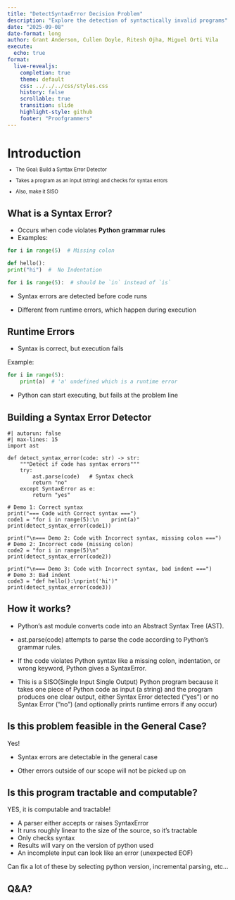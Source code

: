 ```yaml
---
title: "DetectSyntaxError Decision Problem"
description: "Explore the detection of syntactically invalid programs"
date: "2025-09-08"
date-format: long
author: Grant Anderson, Cullen Doyle, Ritesh Ojha, Miguel Orti Vila
execute:
  echo: true
format:
  live-revealjs:
    completion: true
    theme: default
    css: ../../../css/styles.css
    history: false
    scrollable: true
    transition: slide
    highlight-style: github
    footer: "Proofgrammers"
---
```


# Introduction

::: {.fragment style="margin-top: -0.5em; font-size: 0.8em;"}  
  - The Goal: Build a Syntax Error Detector

  - Takes a program as an input (string) and checks for syntax errors

  - Also, make it SISO

:::

## What is a Syntax Error?
- Occurs when code violates **Python grammar rules**  
- Examples:  
```python
for i in range(5)  # Missing colon

def hello():
print("hi")  #  No Indentation

for i is range(5):  # should be `in` instead of `is`
```
- Syntax errors are detected before code runs

- Different from runtime errors, which happen during execution

## Runtime Errors

- Syntax is correct, but execution fails

Example:
```python
for i in range(5):
    print(a)  # 'a' undefined which is a runtime error
```
- Python can start executing, but fails at the problem line



## Building a Syntax Error Detector


```pyodide
#| autorun: false
#| max-lines: 15
import ast

def detect_syntax_error(code: str) -> str:
    """Detect if code has syntax errors"""
    try:
        ast.parse(code)   # Syntax check
        return "no"
    except SyntaxError as e:
        return "yes"

# Demo 1: Correct syntax
print("=== Code with Correct syntax ===")
code1 = "for i in range(5):\n    print(a)"
print(detect_syntax_error(code1))

print("\n=== Demo 2: Code with Incorrect syntax, missing colon ===")
# Demo 2: Incorrect code (missing colon)
code2 = "for i in range(5)\n"
print(detect_syntax_error(code2))

print("\n=== Demo 3: Code with Incorrect syntax, bad indent ===")
# Demo 3: Bad indent
code3 = "def hello():\nprint('hi')"
print(detect_syntax_error(code3))
```

## How it works?

- Python’s ast module converts code into an Abstract Syntax Tree (AST).

- ast.parse(code) attempts to parse the code according to Python’s grammar rules.

- If the code violates Python syntax like a missing colon, indentation, or wrong keyword, Python gives a SyntaxError.

- This is a SISO(Single Input Single Output) Python program because it takes one piece of Python code as input (a string) and the program produces one clear output, either Syntax Error detected ("yes") or no Syntax Error ("no") (and optionally prints runtime errors if any occur)



## Is this problem feasible in the General Case?

Yes!

- Syntax errors are detectable in the general case

- Other errors outside of our scope will not be picked up on

## Is this program tractable and computable?

YES, it is computable and tractable!

- A parser either accepts or raises SyntaxError
- It runs roughly linear to the size of the source, so it's tractable
- Only checks syntax
- Results will vary on the version of python used
- An incomplete input can look like an error (unexpected EOF)

Can fix a lot of these by selecting python version, incremental parsing, etc...

## Q&A?

